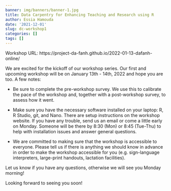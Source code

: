 ```yaml
---
banner: img/banners/banner-1.jpg
title: Data Carpentry for Enhancing Teaching and Research using R 
author: Essia Hamouda
date: '2021-12-01'
slug: dc-workshop1
categories: []
tags: []
---
```


Workshop URL: https://project-da-fanh.github.io/2022-01-13-dafanh-online/


We are excited for the kickoff of our workshop series. Our first and upcoming workshop will be on January 13th - 14th, 2022 and hope you are too. A few notes:

* Be sure to complete the pre-workshop survey. We use this to calibrate the pace of the workshop and, together with a post-workshop survey, to assess how it went.

* Make sure you have the necessary software installed on your laptop: R, R Studio, git, and Nano. There are setup instructions on the workshop website. If you have any trouble, send us an email or come a little early on Monday. Someone will be there by 8:30 (Mon) or 8:45 (Tue-Thu) to help with installation issues and answer general questions.

* We are committed to making sure that the workshop is accessible to everyone. Please tell us if there is anything we should know in advance in order to make the workshop accessible for you (e.g. sign-language interpreters, large-print handouts, lactation facilities).

Let us know if you have any questions, otherwise we will see you Monday morning!

Looking forward to seeing you soon!
